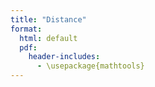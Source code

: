 ```yaml
--- 
title: "Distance"
format: 
  html: default
  pdf:
    header-includes:
      - \usepackage{mathtools} 
--- 
```


